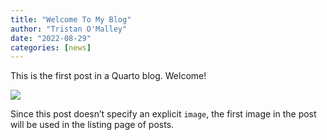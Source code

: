 ```yaml
---
title: "Welcome To My Blog"
author: "Tristan O'Malley"
date: "2022-08-29"
categories: [news]
---
```


This is the first post in a Quarto blog. Welcome!

![](thumbnail.jpg)

Since this post doesn't specify an explicit `image`, the first image in the post will be used in the listing page of posts.
